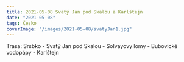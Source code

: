 ```yaml
---
title: 2021-05-08 Svatý Jan pod Skalou a Karlštejn
date: "2021-05-08"
tags: Česko
coverImage: "/images/2021-05-08/svatyJan1.jpg"
---
```


<CustomImage
  src="/images/2021-05-08/svatyJan1.jpg"
  alt="Svatý Jan pod Skalou a Karlštejn"
  size="horizontalLarge"
/>

<CustomImage
  src="/images/2021-05-08/svatyJan2.jpg"
  alt="Svatý Jan pod Skalou a Karlštejn"
  size="horizontalLarge"
/>

<div className="flex justify-center pb-2">
  <CustomImage
    src="/images/2021-05-08/svatyJan3.jpg"
    alt="Svatý Jan pod Skalou a Karlštejn"
    size="verticalLarge"
  />
</div>

<div className="flex justify-center pb-2">
  <CustomImage
    src="/images/2021-05-08/svatyJan4.jpg"
    alt="Svatý Jan pod Skalou a Karlštejn"
    size="verticalLarge"
  />
</div>

<CustomImage
  src="/images/2021-05-08/svatyJan5.jpg"
  alt="Svatý Jan pod Skalou a Karlštejn"
  size="horizontalLarge"
/>
<CustomImage
  src="/images/2021-05-08/svatyJan6.jpg"
  alt="Svatý Jan pod Skalou a Karlštejn"
  size="horizontalLarge"
/>
<CustomImage
  src="/images/2021-05-08/svatyJan7.jpg"
  alt="Svatý Jan pod Skalou a Karlštejn"
  size="horizontalLarge"
/>
<CustomImage
  src="/images/2021-05-08/svatyJan8.jpg"
  alt="Svatý Jan pod Skalou a Karlštejn"
  size="horizontalLarge"
/>

Trasa: Srsbko - Svatý Jan pod Skalou - Solvayovy lomy - Bubovické vodopápy - Karlštejn

